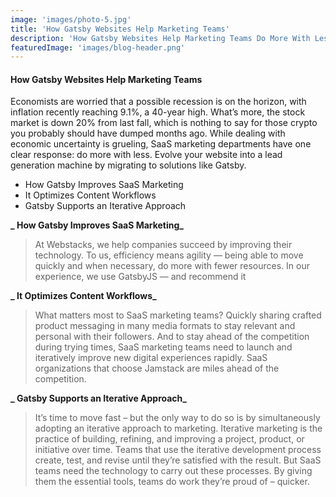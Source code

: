 ```yaml
---
image: 'images/photo-5.jpg'
title: 'How Gatsby Websites Help Marketing Teams'
description: 'How Gatsby Websites Help Marketing Teams Do More With Less  by migrating to solutions like Gatsby.'
featuredImage: 'images/blog-header.png'
---
```


#### How Gatsby Websites Help Marketing Teams

Economists are worried that a possible recession is on the horizon, with inflation recently reaching 9.1%, a 40-year high. What’s more, the stock market is down 20% from last fall, which is nothing to say for those crypto you probably should have dumped months ago.
While dealing with economic uncertainty is grueling, SaaS marketing departments have one clear response: do more with less.
Evolve your website into a lead generation machine by migrating to solutions like Gatsby.

- How Gatsby Improves SaaS Marketing
- It Optimizes Content Workflows
- Gatsby Supports an Iterative Approach

**_ How Gatsby Improves SaaS Marketing_**

> At Webstacks, we help companies succeed by improving their technology. To us, efficiency means agility — being able to move quickly and when necessary, do more with fewer resources. In our experience, we use GatsbyJS — and recommend it

**_ It Optimizes Content Workflows_**

> What matters most to SaaS marketing teams? Quickly sharing crafted product messaging in many media formats to stay relevant and personal with their followers.
> And to stay ahead of the competition during trying times, SaaS marketing teams need to launch and iteratively improve new digital experiences rapidly. SaaS organizations that choose Jamstack are miles ahead of the competition.

**_ Gatsby Supports an Iterative Approach_**

> It’s time to move fast – but the only way to do so is by simultaneously adopting an iterative approach to marketing.
> Iterative marketing is the practice of building, refining, and improving a project, product, or initiative over time. Teams that use the iterative development process create, test, and revise until they’re satisfied with the result.
> But SaaS teams need the technology to carry out these processes. By giving them the essential tools, teams do work they’re proud of – quicker.
